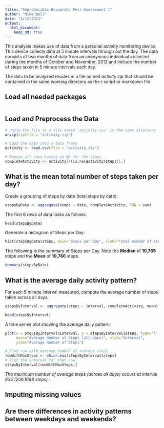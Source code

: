 ```yaml
---
title: "Reproducible Research: Peer Assessment 1"
author: "Mike Bell"
date: "4/12/2021"
output: 
  html_document:
    keep_md: true
---
```


This analysis makes use of data from a personal activity monitoring device. This device collects data at 5 minute intervals through out the day. The data consists of two months of data from an anonymous individual collected during the months of October and November, 2012 and include the number of steps taken in 5 minute intervals each day.

The data to be analyzed resides in a file named *activity.zip* that should be contained in the same working directory as the r script or markdown file.

## Load all needed packages
```r
```


## Load and Preprocess the Data
```r

# Unzip the file to a file named 'activity.csv' in the same directory
unzip(zipfile = "activity.zip")

# Load the data into a data frame
activity <- read.csv(file = "activity.csv")

# Remove all rows having an NA for the steps
completeActivity <- activity[!(is.na(activity$steps)),]
```

## What is the mean total number of steps taken per day?
Create a grouping of steps by date (total steps by date):
```r
stepsByDate <- aggregate(steps ~ date, completeActivity, FUN = sum)
```

The first 6 rows of data looks as follows:
```r
head(stepsByDate)
```

Generate a histogram of Steps per Day:
```r
hist(stepsByDate$steps, main="Steps per Day", xlab="Total number of steps in a day")
```

The following is the summary of Steps per Day.  Note the **Median** of **10,765** steps and the **Mean** of **10,766** steps.
```r
summary(stepsByDate)
```

## What is the average daily activity pattern?
For each 5 minute interval measured, compute the average number of steps taken across all days.
```r
stepsByInterval <- aggregate(steps ~ interval, completeActivity, mean)

head(stepsByInterval)
```

A time series plot showing the average daily pattern:
```r
plot(x = stepsByInterval$interval, y = stepsByInterval$steps, type='l', 
     main="Average Number of Steps (all days)", xlab="Interval", 
     ylab="Average Number of Steps")
```

```r
# Find row with maximum number of average steps
rowWithMaxSteps <- which.max(stepsByInterval$steps)
# Find the interval for that row
stepsByInterval[rowWithMaxSteps,]
```

*The maximum number of average steps (across all days) occurs at interval 835 (206.1698 steps).*


## Imputing missing values



## Are there differences in activity patterns between weekdays and weekends?
